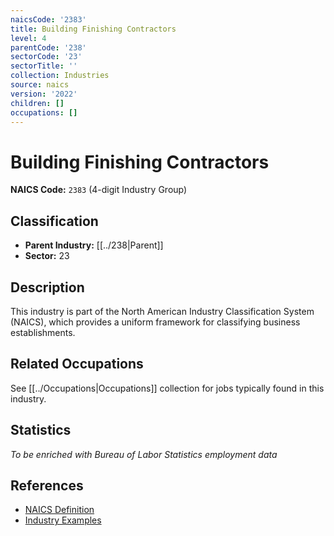 ```yaml
---
naicsCode: '2383'
title: Building Finishing Contractors
level: 4
parentCode: '238'
sectorCode: '23'
sectorTitle: ''
collection: Industries
source: naics
version: '2022'
children: []
occupations: []
---
```

# Building Finishing Contractors

**NAICS Code:** `2383` (4-digit Industry Group)

## Classification

- **Parent Industry:** [[../238|Parent]]
- **Sector:** 23

## Description

This industry is part of the North American Industry Classification System (NAICS), which provides a uniform framework for classifying business establishments.

## Related Occupations

See [[../Occupations|Occupations]] collection for jobs typically found in this industry.

## Statistics

*To be enriched with Bureau of Labor Statistics employment data*

## References

- [NAICS Definition](https://www.census.gov/naics/)
- [Industry Examples](https://www.census.gov/naics/2022NAICS/)
